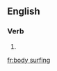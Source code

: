 ==English==

===Verb===
{{head|en}}

# {{present participle of|body surf|lang=en}}

[[fr:body surfing]]